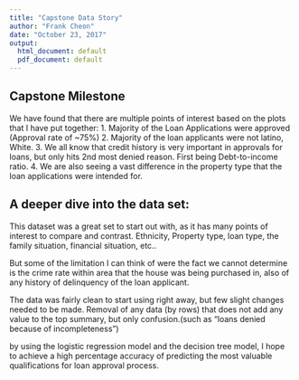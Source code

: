 ---
title: "Capstone Data Story"
author: "Frank Cheon"
date: "October 23, 2017"
output:
  html_document: default
  pdf_document: default
---

## Capstone Milestone

We have found that there are multiple points of interest based on the plots that I have put together:
1. Majority of the Loan Applications were approved (Approval rate of ~75%)
2. Majority of the loan applicants were not latino, White. 
3. We all know that credit history is very important in approvals for loans, but only hits 2nd most denied reason. First being Debt-to-income ratio.
4. We are also seeing a vast difference in the property type that the loan applications were intended for. 


## A deeper dive into the data set:
This dataset was a great set to start out with, as it has many points of interest to compare and contrast. Ethnicity, Property type, loan type, the family situation, financial situation, etc.. 

But some of the limitation I can think of were the fact we cannot determine is the crime rate within area that the house was being purchased in, also of any history of delinquency of the loan applicant.

The data was fairly clean to start using right away, but few slight changes needed to be made. Removal of any data (by rows) that does not add any value to the top summary, but only confusion.(such as "loans denied because of incompleteness")

by using the logistic regression model and the decision tree model, I hope to achieve a high percentage accuracy of predicting the most valuable qualifications for loan approval process.
